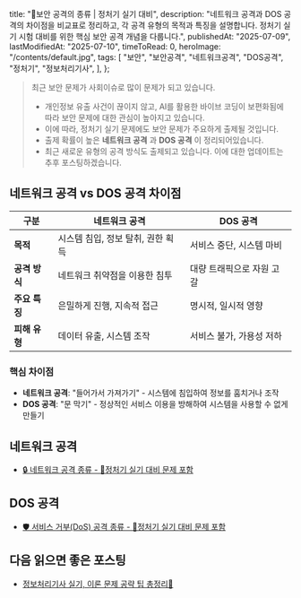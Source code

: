  title: "🔐보안 공격의 종류 | 정처기 실기 대비",
  description:
    "네트워크 공격과 DOS 공격의 차이점을 비교표로 정리하고, 각 공격 유형의 목적과 특징을 설명합니다. 정처기 실기 시험 대비를 위한 핵심 보안 공격 개념을 다룹니다.",
  publishedAt: "2025-07-09",
  lastModifiedAt: "2025-07-10",
  timeToRead: 0,
  heroImage: "/contents/default.jpg",
  tags: [
    "보안",
    "보안공격",
    "네트워크공격",
    "DOS공격",
    "정처기",
    "정보처리기사",
  ],
};

> 최근 보안 문제가 사회이슈로 많이 문제가 되고 있습니다.
>
> - 개인정보 유출 사건이 끊이지 않고, AI를 활용한 바이브 코딩이 보편화됨에 따라 보안 문제에 대한 관심이 높아지고 있습니다.
> - 이에 따라, 정처기 실기 문제에도 보안 문제가 주요하게 출제될 것입니다.
> - 출제 확률이 높은 **네트워크 공격** 과 **DOS 공격** 이 정리되어있습니다.
> - 최근 새로운 유형의 공격 방식도 출제되고 있습니다. 이에 대한 업데이트는 추후 포스팅하겠습니다.

## 네트워크 공격 vs DOS 공격 차이점

| 구분          | 네트워크 공격                     | DOS 공격                  |
| ------------- | --------------------------------- | ------------------------- |
| **목적**      | 시스템 침입, 정보 탈취, 권한 획득 | 서비스 중단, 시스템 마비  |
| **공격 방식** | 네트워크 취약점을 이용한 침투     | 대량 트래픽으로 자원 고갈 |
| **주요 특징** | 은밀하게 진행, 지속적 접근        | 명시적, 일시적 영향       |
| **피해 유형** | 데이터 유출, 시스템 조작          | 서비스 불가, 가용성 저하  |

### 핵심 차이점

- **네트워크 공격**: "들어가서 가져가기" - 시스템에 침입하여 정보를 훔치거나 조작
- **DOS 공격**: "문 막기" - 정상적인 서비스 이용을 방해하여 시스템을 사용할 수 없게 만들기

## 네트워크 공격

- [🔒 네트워크 공격 종류 - 🚀정처기 실기 대비 문제 포함](/ko/blog/network-attack)

## DOS 공격

- [🛡️ 서비스 거부(DoS) 공격 종류 - 🚀정처기 실기 대비 문제 포함](/ko/blog/dos-attack)

## 다음 읽으면 좋은 포스팅

- [정보처리기사 실기, 이론 문제 공략 팁 총정리📝](/ko/blog/korean-information-processing-engineer-practical-exam-strategy)
